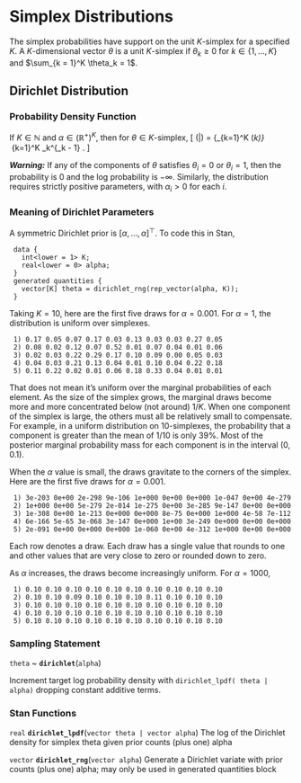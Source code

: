 # Simplex Distributions

The simplex probabilities have support on the unit $K$-simplex for a
specified $K$.  A $K$-dimensional vector $\theta$ is a unit
$K$-simplex if $\theta_k \geq 0$ for $k \in \{1,\ldots,K\}$ and
$\sum_{k = 1}^K \theta_k = 1$.

## Dirichlet Distribution

### Probability Density Function

If $K \in \mathbb{N}$ and $\alpha \in (\mathbb{R}^+)^{K}$, then for
$\theta \in \text{$K$-simplex}$, \[ \text{Dirichlet}(\theta|\alpha) =
\frac{\Gamma \! \left( \sum_{k=1}^K \alpha_k \right)}
{\prod_{k=1}^K \Gamma(\alpha_k)} \ \prod_{k=1}^K \theta_k^{\alpha_k -
1} . \]

_**Warning:**_  If any of the components of $\theta$ satisfies
$\theta_i = 0$ or $\theta_i = 1$, then the probability is 0 and the
log probability is $-\infty$.  Similarly, the distribution requires
strictly positive parameters, with $\alpha_i > 0$ for each $i$.

### Meaning of Dirichlet Parameters

A symmetric Dirichlet prior is $[\alpha, \ldots, \alpha]^{\top}$.  To
code this in Stan,

```
 data {
   int<lower = 1> K;
   real<lower = 0> alpha;
 }
 generated quantities {
   vector[K] theta = dirichlet_rng(rep_vector(alpha, K));
 }
 ```

Taking $K = 10$, here are the first five draws for $\alpha = 0.001$.
For $\alpha = 1$, the distribution is uniform over simplexes.

```
 1) 0.17 0.05 0.07 0.17 0.03 0.13 0.03 0.03 0.27 0.05
 2) 0.08 0.02 0.12 0.07 0.52 0.01 0.07 0.04 0.01 0.06
 3) 0.02 0.03 0.22 0.29 0.17 0.10 0.09 0.00 0.05 0.03
 4) 0.04 0.03 0.21 0.13 0.04 0.01 0.10 0.04 0.22 0.18
 5) 0.11 0.22 0.02 0.01 0.06 0.18 0.33 0.04 0.01 0.01
 ```

That does not mean it's uniform over the marginal probabilities of
each element.  As the size of the simplex grows, the marginal draws
become more and more concentrated below (not around) $1/K$.  When one
component of the simplex is large, the others must all be relatively
small to compensate.  For example, in a uniform distribution on
$10$-simplexes, the probability that a component is greater than the
mean of $1/10$ is only 39\%.  Most of the posterior marginal
probability mass for each component is in the interval $(0, 0.1)$.

When the $\alpha$ value is small, the draws gravitate to the corners
of the simplex.  Here are the first five draws for $\alpha = 0.001$.

```
 1) 3e-203 0e+00 2e-298 9e-106 1e+000 0e+00 0e+000 1e-047 0e+00 4e-279
 2) 1e+000 0e+00 5e-279 2e-014 1e-275 0e+00 3e-285 9e-147 0e+00 0e+000
 3) 1e-308 0e+00 1e-213 0e+000 0e+000 8e-75 0e+000 1e+000 4e-58 7e-112
 4) 6e-166 5e-65 3e-068 3e-147 0e+000 1e+00 3e-249 0e+000 0e+00 0e+000
 5) 2e-091 0e+00 0e+000 0e+000 1e-060 0e+00 4e-312 1e+000 0e+00 0e+000
 ```

Each row denotes a draw.  Each draw has a single value that rounds to
one and other values that are very close to zero or rounded down to
zero.

As $\alpha$ increases, the draws become increasingly uniform.  For
$\alpha = 1000$,

```
 1) 0.10 0.10 0.10 0.10 0.10 0.10 0.10 0.10 0.10 0.10
 2) 0.10 0.10 0.09 0.10 0.10 0.10 0.11 0.10 0.10 0.10
 3) 0.10 0.10 0.10 0.10 0.10 0.10 0.10 0.10 0.10 0.10
 4) 0.10 0.10 0.10 0.10 0.10 0.10 0.10 0.10 0.10 0.10
 5) 0.10 0.10 0.10 0.10 0.10 0.10 0.10 0.10 0.10 0.10
 ```

### Sampling Statement

`theta` ~ __`dirichlet`__(`alpha`)

Increment target log probability density with `dirichlet_lpdf( theta | alpha)`
dropping constant additive terms.
\index{{\tt \bfseries dirichlet}!sampling statement|hyperpage}

### Stan Functions

<!-- real; dirichlet_lpdf; (vector theta | vector alpha); -->
\index{{\tt \bfseries dirichlet}!{\tt (vector theta | vector alpha): real}|hyperpage}

`real` **`dirichlet_lpdf`**(`vector theta | vector alpha`)
The log of the Dirichlet density for simplex theta given prior counts
(plus one) alpha

<!-- vector; dirichlet_rng; (vector alpha); -->
\index{{\tt \bfseries dirichlet}!{\tt (vector alpha): vector}|hyperpage}

`vector` **`dirichlet_rng`**(`vector alpha`)
Generate a Dirichlet variate with prior counts (plus one) alpha; may
only be used in generated quantities block

